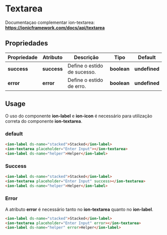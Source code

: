 
<Meta title="Components/Global/Textarea/Usage" />

# Textarea

Documentaçao complementar ion-textarea: **https://ionicframework.com/docs/api/textarea**

## Propriedades

| Propriedade  | Atributo    | Descrição                    | Tipo        | Default       |
| ------------ | ----------- | ---------------------------- | ----------- | ------------- |
| **success**  | **success** | Define o estido de sucesso.  | **boolean** | **undefined** |
| **error**    | **error**   | Define o estido de erro.     | **boolean** | **undefined** |

## Usage

O uso do componente **ion-label** e **ion-icon** é necessário para utilização correta do componente **ion-textarea**.

### default

```html
<ion-label ds-name="stacked">Stacked</ion-label>
<ion-textarea placeholder="Enter Input"></ion-textarea>
<ion-label ds-name="helper">Helper</ion-label>
```

### Success

```html
<ion-label ds-name="stacked">Stacked</ion-label>
<ion-textarea placeholder="Enter Input" success></ion-textarea>
<ion-label ds-name="helper">Helper</ion-label>
```

### Error

A atributo **error** é necessário tanto no **ion-textarea** quanto no **ion-label**.

```html
<ion-label ds-name="stacked">Stacked</ion-label>
<ion-textarea placeholder="Enter Input" error></ion-textarea>
<ion-label ds-name="helper" error>Helper</ion-label>
```
